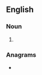 ==English==

===Noun===
{{head|en|noun plural form}}

# {{plural of|swallower|lang=en}}

===Anagrams===
* {{anagrams|en|a=aellorssww|reswallows}}
